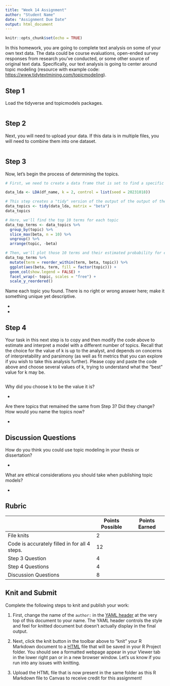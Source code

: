 ```yaml
---
title: "Week 14 Assignment"
author: "Student Name"
date: "Assignment Due Date"
output: html_document
---
```


```r
knitr::opts_chunk$set(echo = TRUE)
```

In this homework, you are going to complete text analysis on some of your own text data. The data could be course evaluations, open-ended survey responses from research you've conducted, or some other source of original text data. Specifically, our text analysis is going to center around topic modeling (resource with example code: <https://www.tidytextmining.com/topicmodeling>).

## Step 1

Load the tidyverse and topicmodels packages.

```r

```

## Step 2

Next, you will need to upload your data. If this data is in multiple files, you will need to combine them into one dataset.

```r

```

## Step 3

Now, let's begin the process of determining the topics.

```r
# First, we need to create a data frame that is set to find a specific number of topics, k. The seed is set to make the output of the model predictable. Note: rename the new data frame with something meaningful to you and in the LDA code, use your data frame name rather than "df_name".

data_lda <- LDA(df_name, k = 2, control = list(seed = 20231018))

# This step creates a "tidy" version of the output of the output of the topic modeling
data_topics <- tidy(data_lda, matrix = "beta")
data_topics

# Here, we'll find the top 10 terms for each topic
data_top_terms <- data_topics %>%
  group_by(topic) %>%
  slice_max(beta, n = 10) %>% 
  ungroup() %>%
  arrange(topic, -beta)

# Then, we'll plot those 10 terms and their estimated probability for each topic
data_top_terms %>%
  mutate(term = reorder_within(term, beta, topic)) %>%
  ggplot(aes(beta, term, fill = factor(topic))) +
  geom_col(show.legend = FALSE) +
  facet_wrap(~ topic, scales = "free") +
  scale_y_reordered()
```

Name each topic you found. There is no right or wrong answer here; make it something unique yet descriptive.

-   

-   

## Step 4

Your task in this next step is to copy and then modify the code above to estimate and interpret a model with a different number of topics. Recall that the choice for the value of k is up to the analyst, and depends on concerns of interpretability and parsimony (as well as fit metrics that you can explore if you wish to take this analysis further). Please copy and paste the code above and choose several values of k, trying to understand what the "best" value for k may be.

```r

```

Why did you choose k to be the value it is?

-   

Are there topics that remained the same from Step 3? Did they change? How would you name the topics now?

-   

## Discussion Questions

How do you think you could use topic modeling in your thesis or dissertation?

-   

What are ethical considerations you should take when publishing topic models?

-   

## Rubric

|                                               | Points Possible | Points Earned |
|----------------------------------------|----------------|----------------|
| File knits                                    | 2               |               |
| Code is accurately filled in for all 4 steps. | 12              |               |
| Step 3 Question                               | 4               |               |
| Step 4 Questions                              | 4               |               |
| Discussion Questions                          | 8               |               |

## Knit and Submit

Complete the following steps to knit and publish your work:

1.  First, change the name of the `author:` in the [YAML header](https://bookdown.org/yihui/rmarkdown-cookbook/rmarkdown-anatomy.html#yaml-metadata) at the very top of this document to your name. The YAML header controls the style and feel for knitted document but doesn't actually display in the final output.

2.  Next, click the knit button in the toolbar above to "knit" your R Markdown document to a [HTML](https://bookdown.org/yihui/rmarkdown/html-document.html) file that will be saved in your R Project folder. You should see a formatted webpage appear in your Viewer tab in the lower right pan or in a new browser window. Let's us know if you run into any issues with knitting.

3.  Upload the HTML file that is now present in the same folder as this R Markdown file to Canvas to receive credit for this assignment!
